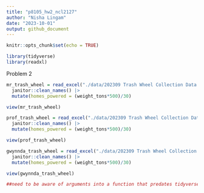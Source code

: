 ```yaml
---
title: "p8105_hw2_ncl2127"
author: "Nisha Lingam"
date: "2023-10-01"
output: github_document
---
```


```r
knitr::opts_chunk$set(echo = TRUE)
```

```r
library(tidyverse)
library(readxl)
```



Problem 2
```r
mr_trash_wheel = read_excel("./data/202309 Trash Wheel Collection Data.xlsx", sheet = 1, cell_rows(c(2:549)))|>
  janitor::clean_names() |>
  mutate(homes_powered = (weight_tons*500)/30)

view(mr_trash_wheel)

```

```r
prof_trash_wheel = read_excel("./data/202309 Trash Wheel Collection Data.xlsx", sheet = 2, cell_rows(c(2:108)))|>
  janitor::clean_names() |>
  mutate(homes_powered = (weight_tons*500)/30)

view(prof_trash_wheel)
```

```r
gwynnda_trash_wheel = read_excel("./data/202309 Trash Wheel Collection Data.xlsx", sheet = 4, cell_rows(c(2:157)))|>
  janitor::clean_names() |>
  mutate(homes_powered = (weight_tons*500)/30)

view(gwynnda_trash_wheel)
```

```r
##need to be aware of arguments into a function that predates tidyverse
```